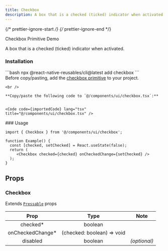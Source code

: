 ```yaml
---
title: Checkbox
description: A box that is a checked (ticked) indicator when activated.
---
```


{/* prettier-ignore-start */}
{/* prettier-ignore-end */}


<LinkButton href="https://rn-primitives.vercel.app/checkbox">
  Checkbox Primitive
</LinkButton>
<LinkButton target="_blank" href="https://rnr-showcase.vercel.app/checkbox">
  Demo
</LinkButton>

<br />

A box that is a checked (ticked) indicator when activated.

### Installation
<Tabs>
  <TabItem label='CLI'> 
    ```bash
    npx @react-native-reusables/cli@latest add checkbox
    ```
  </TabItem>
  <TabItem label='Manual'>
    <Aside type="tip" title="Dependency">
        Before copy/pasting, add the <a href="https://rn-primitives.vercel.app/checkbox" className='text-white font-bold'>checkbox primitive</a> to your project.
    </Aside>

    <br />

    **Copy/paste the following code to `@/components/ui/checkbox.tsx`:**


    <Code code={importedCode} lang="tsx" title="@/components/ui/checkbox.tsx" />
  </TabItem>
</Tabs>
### Usage

```tsx
import { Checkbox } from '@/components/ui/checkbox';

function Example() {
  const [checked, setChecked] = React.useState(false); 
  return (
     <Checkbox checked={checked} onCheckedChange={setChecked} />
  );
}
```
## Props

### Checkbox

Extends [`Pressable`](https://reactnative.dev/docs/pressable#props) props

|       Prop        |            Type            |     Note     |
| :---------------: | :------------------------: | :----------: |
|     checked\*     |          boolean           |              |
| onCheckedChange\* | (checked: boolean) => void |              |
|     disabled      |          boolean           | _(optional)_ |